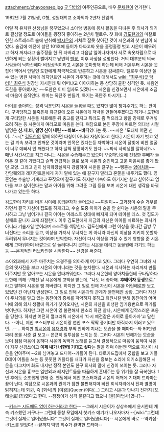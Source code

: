 attachment:/chayoonseo.jpg
[[굿 닥터]]의 여주인공으로, 배우 [[문채원]]이 연기한다.

1982년 7월 21일생, O형, 성원대학교 소아외과 2년차 전임의.

어릴 적 유치원 선생님을 꿈꾸었으나 소아암 병동에 봉사 활동을 다녀온 후 의사가 되기로 결심할 정도로 아이들을 굉장히 좋아하는 2년차 펠로우. 첫 화에 [[김도한]]과의 마찰로 인한 스트레스로 술에 만취해 [[박시온]]의 거처로 잘못 찾아간 것이 시온과의 첫 만남이 되었다. 술김에 예전에 살던 101호에 들어가 다짜고짜 옷을 훌렁훌렁 벗고 시온이 깨우려고 하자 꺼지라고 술주정을 한 뒤 자버리고 다음날 일어나자마자 서로 속옷차림으로 대면하게 되는 상황이 벌어지고 당연히 [[멘붕]], 이후 사정을 설명한다. 거의 대부분의 의국 사람들이 낙하산에다 비정상적이라고 시온을 못마땅해 하는데 비해 처음부터 시온을 못잡아 먹어서 안달인 도한에게 적극적으로 반론하고 시온을 감싸준다. 펠로우 이상만 쓸수 있는 병원 사택에 레지던트인 시온이 거주하는 것에 대해서도 [[wiki: "최우석(굿 닥터)" 최우석]] 원장님 지시인데 뭐 어떠냐고 이야기하는 등 상당히 쿨한 성격인 듯. 처음엔 도한을 좋아했지만 ~~도한은 이미 임자도 있겠다~~ 시온을 신경쓰면서 시온에게 조금씩 마음이 움직인다. 취미는 폭탄주 만들기, 특기는 폭탄주 마시기(...)

아이를 좋아하는 성격 덕분인지 시온을 들볶을 때도 있지만 많이 챙겨주기도 하는 편이다. 구박당하고 풀죽은채 퇴근길에 오른 시온에게 저녁을 만들어주겠다고 하거나 도한에게 구타당한 시온을 치료해준 뒤 충고를 던지고 뭐라도 좀 먹으라고 빵을 강제로 우겨넣으려 하는 등 시온에게 여러모로 마음을 쓴다. 여담으로 본인 주장에 따르면 의대생 시절 별명은 '''신.내.바, 일명 신이 내린 ~~바보~~바디'''였다는 듯.. ~~시온 "도대체 어떤 신이..."~~[* [[김도한]]의 말에 의하면 타칭이 아니라 자칭이라고 한다.] 시온이 자기 벗고 있는 걸 계속 보려고 안깨운 것이라며 안목은 있다는둥 자뻑하다 시온이 달빛에 비친 얼굴이 너무 예뻐서 안 깨웠다고  하자 살짝 당황하기도 한다. ~~짜식 사회생활 잘하네?~~ 매번 사건사고를 치고 다니는 시온을 수습해주고 있으며 꾸중하던중에 진정한 후배가 들어온 것 같아 기뻤다고 슬쩍 언급하는 걸로 보아 시온의 순진하고 고운 마음씨를 좋게 봤던 모양. 그리고 친히 남자화장실까지 강림하여 시온을 갈구는 ~~삥뜯는 [[양아치]]들~~ 간담췌외과 레지던트들에게 자기 밑에 있는 애 갈구지 말라고 혼쭐을 내주기도 했다. 영혼없는 수술방 기계라고 꾸짖으며 갈구기도 하지만 미숙아도 아기지만 살고 싶어하고 엄마를 보고 싶어한다는 말과 아이를 위해 그려준 그림 등을 보며 시온에 대한 생각을 바꿔나가고 있는듯 하다. 

김도한이 자리를 비운 사이에 응급환자가 들어오나 ~~찌질이~~ 고과장이 수술 거부를 하면서 결국 자신이 집도를 하게되고, 수술 도중 아이가 숨을 안 쉰다는 시온의 말을 무시하고 그냥 넘어가나 결국 아이는 어레스트 상태에 빠지게 되며 테이블 데스. 첫 집도가 실패로 끝나자 크게 좌절한다.
이후 김도한에게 지금의 자신은 아이들 치료하는 의사가 아니라 기술자일 뿐이라며 스스로를 책망한다. 김도한에게 그런 이상을 쫓다간 금방 무너진다는 소리를 듣고, 이상을 가져서 무너지는 게 아니라 자신의 이상을 지키지 못할까 두려워서 무너지는 것이라며 반박한다.
자신이 다시 이상을 가질 수 있게 영향을 준 시온에게 고마워하며 바깥으로 잘 놀러다니지 못하는 시온을 데리고 동물원에 가기도 하는 등 ~~본격적인 러브라인을 시작한다~~ 신경을 써준다.

소아외과에서 자주 마주치는 오경주를 의아하게 여기고 있다. 그러다 우연히 그녀와 시온의 옛사진을 보고 시온의 어머니라는 것을 눈치챈다. 시온과 식사하는 자리까지 만들어주지만 못 알아보는 시온을 안타까워한다. 그러다 시온한테 양아치들한테 구타당하다 도한에 의해 구해진 날 시온에게 고백을 받는데, "나도 너 좋아해. '''후배이자 동생으로'''." 라고 말하며 시온을 뻥 까버린다. 하지만 그 일로 인해 자신이 시온을 어린애로만 보고 있었던 건 아닌지 반성한다. 그 일로 인해 시온과의 관계가 불편해진 상황. 그러다 자신이 주치의를 맡고 있는 동진이의 증세를 파악하지 못하고 퇴원시킬 뻔해 동진이의 어머니에 의해 의사 생활에 위기가 찾아오지만, 시온의 자신을 희생한 임기응변으로 위기를 벗어난다. 하지만 그런 시온이 영 불편해서 한소리 하던 찰나, 시온에게 갑작스러운 포옹을 당한다. 하지만 여전히 껄끄러워 시온에게 '다시 예전같은 사이로 돌아가자'고 말한다. --아니, 메인 포스터부터 시온이랑 연인 포스 팍팍 풍기더만 아직까지 이러고 있으면...-- ...하지만 [[박시온]]이 [[유채경]]과 부쩍 친하게 지내는 모습을 볼 때마다--와 80만원짜리 옷을 사준 걸 보고-- 은근히 질투심을 느끼는 듯. 그러다 시온의 변해가는 모습을 보며 점점 마음이 동하다 시온의 독백과 노래를 듣고서 결정적으로 마음이 움직여 시온이 자꾸 신경쓰이고 '''이제 내가 너한테 기대고 싶다'''는 말을 하며 이번엔 역으로 자신이 시온을 안아주며 --2화 남겨놓고 드디어--커플이 된다. 타로카드집에서 궁합을 보고 커플 D데이 어플을 쓰는 등 풋풋한 커플티를 내다가 자신을 흉보는 소리에 의기소침해진 시온을 다그치며 화도 내지만 정작 본인도 친구 의사의 말에 신경이 쓰이는 듯. 그러나 자신과 시온을 흉보는 일반외과 레지던트들을 따끔하게 혼내주는 등 위기를 잘 극복한다. 1년 후에도 순조롭게 연애 중. 엔딩에서 메인 포스터처럼 시온의 어깨에 기대며 드라마는 끝이 난다.
여담으로 시온과의 관계가 잠깐 불편해지며 빠진 회식자리에서 진짜 별명이 밝혀지는데 회퀸, 즉 [회식]의 [여왕](Queen)이다(...) 그리고 시온과 만나기 전까지 [모태솔로](?!)였다고 한다. --점쟁이가 성격 불같다고 했으니 [불][마법사]였나?--

--[http://www.youtube.com/watch?v=zDZ9r4_wGXI 키스는 시도때도 없이 하는거라고 한다]-- --그래서 시온이가 상상속에서 윤서한테 계속 키스했던 거구나-- 그런데 동창 모임에서 첫키스 얘기가 나오자마자 --[wiki:"그런데 그것이 실제로 일어났습니다" 그것이 실제로 일어났습니다]-- 시온에게 바로 --역키잡--키스를 받았다! --끝까지 떡밥 회수가 완벽한 드라마--
